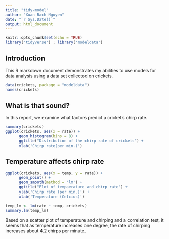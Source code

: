 ```yaml
---
title: "tidy-model"
author: "Xuan Bach Nguyen"
date: "`r Sys.Date()`"
output: html_document
---
```


```r
knitr::opts_chunk$set(echo = TRUE)
library('tidyverse') ; library('modeldata')
```

## Introduction

This R markdown document demonstrates my abilities to use models for data analysis using a data set collected on crickets.

```r
data(crickets, package = "modeldata")
names(crickets)
```
## What is that sound?

In this report, we examine what factors predict a cricket's chirp rate.

```r
summary(crickets)
ggplot(crickets, aes(x = rate)) +
      geom_histogram(bins = 8) +
      ggtitle("Distribution of the chirp rate of crickets") +
      xlab('Chirp rate(per min.)')
```
## Temperature affects chirp rate

```r
ggplot(crickets, aes(x = temp, y = rate)) +
      geom_point() +
      geom_smooth(method = 'lm') +
      ggtitle("Plot of tempaerature and chirp rate") +
      ylab('Chirp rate (per min.)') + 
      xlab('Temperature (Celcius)')

temp_lm <- lm(rate ~ temp, crickets)
summary.lm(temp_lm)
```

Based on a scatter plot of temperature and chirping and a correlation test, it seems that as temperature increases one degree, the rate of chirping increases about 4.2 chirps per minute.


      




